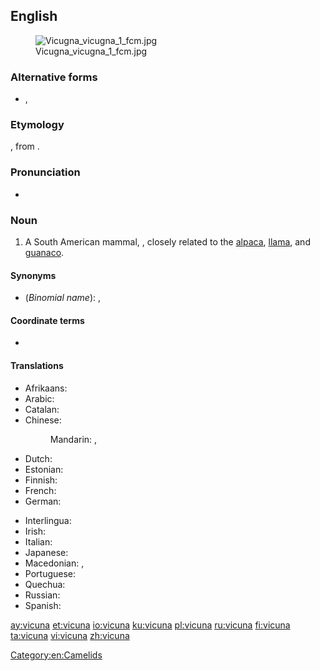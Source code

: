 {{also|vicuña}}
==English==
{{wikipedia}}
[[File:Vicugna vicugna 1 fcm.jpg|thumb]]

===Alternative forms===
* {{l|en|vicuña}}, {{l|en|vicugna}}

===Etymology===
{{bor|en|es|vicuña}}, from {{der|en|qu|wik'uña}}.

===Pronunciation===
* {{IPA|/vɪˈkuːnjə/|lang=en}}

===Noun===
{{en-noun}}

# A South American mammal, {{taxlink|Vicugna vicugna|species|noshow=1}}, closely related to the [[alpaca]], [[llama]], and [[guanaco]].

====Synonyms====
* (''Binomial name''): {{taxlink|Lama vicugna|species|noshow=1}}, {{taxlink|Vicugna vicugna|species|noshow=1}}

====Coordinate terms====
* {{list:camelids/en}}

====Translations====
{{trans-top|vicuna}}
* Afrikaans: {{t|af|vikoenja}}
* Arabic: {{t-needed|ar}}
* Catalan: {{t|ca|vicunya|m}}
* Chinese:
*: Mandarin: {{t|cmn|小羊駝}}, {{t|cmn|小羊驼|tr=xiǎoyángtuó}}
* Dutch: {{t+|nl|vicuña|m}}
* Estonian: {{t|et|vikunja}}
* Finnish: {{t+|fi|vikunja}}
* French: {{t+|fr|vigogne|m}}
* German: {{t+|de|Vikunja|n}}
{{trans-mid}}
* Interlingua: {{t|ia|vicunia}}
* Irish: {{t-check|ga|viciúna|m}}
* Italian: {{t|it|vigogna|f}}
* Japanese: {{t|ja|ビクーニャ|tr=bikūnya}}
* Macedonian: {{t|mk|ви́куња|f}}, {{t|mk|ви́коња|f}}
* Portuguese: {{t+|pt|vicunha|f}}
* Quechua: {{t|qu|wik'uña}}
* Russian: {{t+|ru|вику́нья|f}}
* Spanish: {{t+|es|vicuña|f}}
{{trans-bottom}}

[[Category:en:Camelids]]

[[ay:vicuna]]
[[et:vicuna]]
[[io:vicuna]]
[[ku:vicuna]]
[[pl:vicuna]]
[[ru:vicuna]]
[[fi:vicuna]]
[[ta:vicuna]]
[[vi:vicuna]]
[[zh:vicuna]]